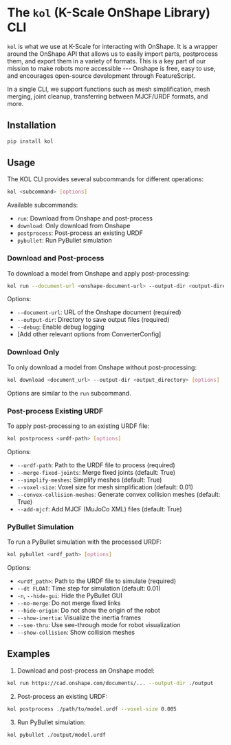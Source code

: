 # The `kol` (K-Scale OnShape Library) CLI

`kol` is what we use at K-Scale for interacting with OnShape. It is a wrapper around the OnShape API that allows us to easily import parts, postprocess them, and export them in a variety of formats. This is a key part of our mission to make robots more accessible --- Onshape is free, easy to use, and encourages open-source development through FeatureScript.

In a single CLI, we support functions such as mesh simplification, mesh merging, joint cleanup, transferring between MJCF/URDF formats, and more.

## Installation

```bash
pip install kol
```

## Usage

The KOL CLI provides several subcommands for different operations:

```bash
kol <subcommand> [options]
```

Available subcommands:
- `run`: Download from Onshape and post-process
- `download`: Only download from Onshape
- `postprocess`: Post-process an existing URDF
- `pybullet`: Run PyBullet simulation

### Download and Post-process

To download a model from Onshape and apply post-processing:

```bash
kol run --document-url <onshape-document-url> --output-dir <output-directory>
```

Options:
- `--document-url`: URL of the Onshape document (required)
- `--output-dir`: Directory to save output files (required)
- `--debug`: Enable debug logging
- [Add other relevant options from ConverterConfig]

### Download Only

To only download a model from Onshape without post-processing:

```bash
kol download <document_url> --output-dir <output_directory> [options]
```

Options are similar to the `run` subcommand.

### Post-process Existing URDF

To apply post-processing to an existing URDF file:

```bash
kol postprocess <urdf-path> [options]
```

Options:
- `--urdf-path`: Path to the URDF file to process (required)
- `--merge-fixed-joints`: Merge fixed joints (default: True)
- `--simplify-meshes`: Simplify meshes (default: True)
- `--voxel-size`: Voxel size for mesh simplification (default: 0.01)
- `--convex-collision-meshes`: Generate convex collision meshes (default: True)
- `--add-mjcf`: Add MJCF (MuJoCo XML) files (default: True)

### PyBullet Simulation

To run a PyBullet simulation with the processed URDF:

```bash
kol pybullet <urdf_path> [options]
```

Options:
- `<urdf_path>`: Path to the URDF file to simulate (required)
- `--dt FLOAT`: Time step for simulation (default: 0.01)
- `-n`, `--hide-gui`: Hide the PyBullet GUI
- `--no-merge`: Do not merge fixed links
- `--hide-origin`: Do not show the origin of the robot
- `--show-inertia`: Visualize the inertia frames
- `--see-thru`: Use see-through mode for robot visualization
- `--show-collision`: Show collision meshes

## Examples

1. Download and post-process an Onshape model:

```bash
kol run https://cad.onshape.com/documents/... --output-dir ./output
```

2. Post-process an existing URDF:

```bash
kol postprocess ./path/to/model.urdf --voxel-size 0.005
```

3. Run PyBullet simulation:

```bash
kol pybullet ./output/model.urdf
```